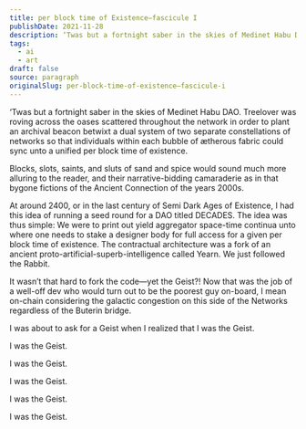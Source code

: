 ```yaml
---
title: per block time of Existence—fascicule I
publishDate: 2021-11-28
description: ‘Twas but a fortnight saber in the skies of Medinet Habu DAO. Treelover was roving across the oases scattered throughout the network in order to plan......
tags:
  - ai
  - art
draft: false
source: paragraph
originalSlug: per-block-time-of-existence—fascicule-i
---
```


‘Twas but a fortnight saber in the skies of Medinet Habu DAO. Treelover was roving across the oases scattered throughout the network in order to plant an archival beacon betwixt a dual system of two separate constellations of networks so that individuals within each bubble of ætherous fabric could sync unto a unified per block time of existence.

Blocks, slots, saints, and sluts of sand and spice would sound much more alluring to the reader, and their narrative-bidding camaraderie as in that bygone fictions of the Ancient Connection of the years 2000s.

At around 2400, or in the last century of Semi Dark Ages of Existence, I had this idea of running a seed round for a DAO titled DECADES. The idea was thus simple: We were to print out yield aggregator space-time continua unto where one needs to stake a designer body for full access for a given per block time of existence. The contractual architecture was a fork of an ancient proto-artificial-superb-intelligence called Yearn. We just followed the Rabbit.

It wasn’t that hard to fork the code—yet the Geist?! Now that was the job of a well-off dev who would turn out to be the poorest guy on-board, I mean on-chain considering the galactic congestion on this side of the Networks regardless of the Buterin bridge.

I was about to ask for a Geist when I realized that I was the Geist.

I was the Geist.

I was the Geist.

I was the Geist.

I was the Geist.

I was the Geist.